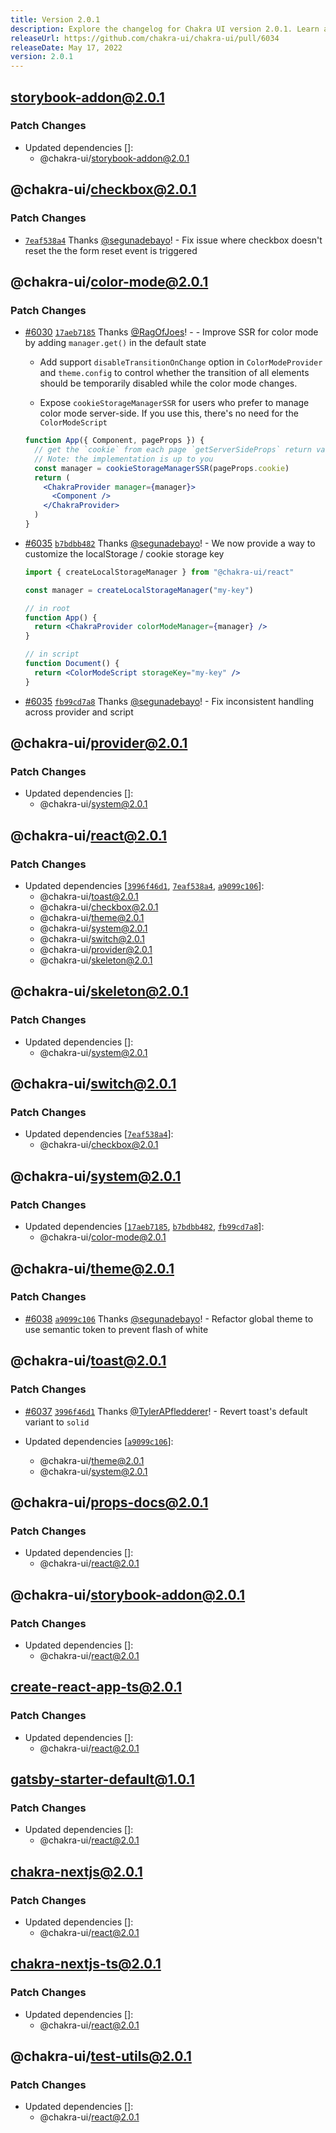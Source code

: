```yaml
---
title: Version 2.0.1
description: Explore the changelog for Chakra UI version 2.0.1. Learn about the latest features, bug fixes, and improvements.
releaseUrl: https://github.com/chakra-ui/chakra-ui/pull/6034
releaseDate: May 17, 2022
version: 2.0.1
---
```




## storybook-addon@2.0.1

### Patch Changes

-   Updated dependencies \[]:
    -   @chakra-ui/storybook-addon@2.0.1

## @chakra-ui/checkbox@2.0.1

### Patch Changes

-   [`7eaf538a4`](https://github.com/chakra-ui/chakra-ui/commit/7eaf538a4db9e168408e114f80a2c2898cf4fd47)
    Thanks [@segunadebayo](https://github.com/segunadebayo)! - Fix issue where
    checkbox doesn't reset the the form reset event is triggered

## @chakra-ui/color-mode@2.0.1

### Patch Changes

-   [#6030](https://github.com/chakra-ui/chakra-ui/pull/6030)
    [`17aeb7185`](https://github.com/chakra-ui/chakra-ui/commit/17aeb7185b7439e04abec843df186fc2b1869d6f)
    Thanks [@RagOfJoes](https://github.com/RagOfJoes)! - - Improve SSR for color
    mode by adding `manager.get()` in the default state

    -   Add support `disableTransitionOnChange` option in `ColorModeProvider` and
        `theme.config` to control whether the transition of all elements should be
        temporarily disabled while the color mode changes.

    -   Expose `cookieStorageManagerSSR` for users who prefer to manage color mode
        server-side. If you use this, there's no need for the `ColorModeScript`

    ```jsx live=false
    function App({ Component, pageProps }) {
      // get the `cookie` from each page `getServerSideProps` return value
      // Note: the implementation is up to you
      const manager = cookieStorageManagerSSR(pageProps.cookie)
      return (
        <ChakraProvider manager={manager}>
          <Component />
        </ChakraProvider>
      )
    }
    ```


-   [#6035](https://github.com/chakra-ui/chakra-ui/pull/6035)
    [`b7bdbb482`](https://github.com/chakra-ui/chakra-ui/commit/b7bdbb482e8a1c5725596401a0c4bc29c009a0ad)
    Thanks [@segunadebayo](https://github.com/segunadebayo)! - We now provide a
    way to customize the localStorage / cookie storage key

    ```jsx live=false
    import { createLocalStorageManager } from "@chakra-ui/react"

    const manager = createLocalStorageManager("my-key")

    // in root
    function App() {
      return <ChakraProvider colorModeManager={manager} />
    }

    // in script
    function Document() {
      return <ColorModeScript storageKey="my-key" />
    }
    ```


-   [#6035](https://github.com/chakra-ui/chakra-ui/pull/6035)
    [`fb99cd7a8`](https://github.com/chakra-ui/chakra-ui/commit/fb99cd7a87d00614a66e17a35c91dc0e02262ece)
    Thanks [@segunadebayo](https://github.com/segunadebayo)! - Fix inconsistent
    handling across provider and script

## @chakra-ui/provider@2.0.1

### Patch Changes

-   Updated dependencies \[]:
    -   @chakra-ui/system@2.0.1

## @chakra-ui/react@2.0.1

### Patch Changes

-   Updated dependencies
    \[[`3996f46d1`](https://github.com/chakra-ui/chakra-ui/commit/3996f46d1b6e3b4997542e6d3367387ed73d3f8d),
    [`7eaf538a4`](https://github.com/chakra-ui/chakra-ui/commit/7eaf538a4db9e168408e114f80a2c2898cf4fd47),
    [`a9099c106`](https://github.com/chakra-ui/chakra-ui/commit/a9099c106edf0364d36feedfc066c5523cb7c7c8)]:
    -   @chakra-ui/toast@2.0.1
    -   @chakra-ui/checkbox@2.0.1
    -   @chakra-ui/theme@2.0.1
    -   @chakra-ui/system@2.0.1
    -   @chakra-ui/switch@2.0.1
    -   @chakra-ui/provider@2.0.1
    -   @chakra-ui/skeleton@2.0.1

## @chakra-ui/skeleton@2.0.1

### Patch Changes

-   Updated dependencies \[]:
    -   @chakra-ui/system@2.0.1

## @chakra-ui/switch@2.0.1

### Patch Changes

-   Updated dependencies
    \[[`7eaf538a4`](https://github.com/chakra-ui/chakra-ui/commit/7eaf538a4db9e168408e114f80a2c2898cf4fd47)]:
    -   @chakra-ui/checkbox@2.0.1

## @chakra-ui/system@2.0.1

### Patch Changes

-   Updated dependencies
    \[[`17aeb7185`](https://github.com/chakra-ui/chakra-ui/commit/17aeb7185b7439e04abec843df186fc2b1869d6f),
    [`b7bdbb482`](https://github.com/chakra-ui/chakra-ui/commit/b7bdbb482e8a1c5725596401a0c4bc29c009a0ad),
    [`fb99cd7a8`](https://github.com/chakra-ui/chakra-ui/commit/fb99cd7a87d00614a66e17a35c91dc0e02262ece)]:
    -   @chakra-ui/color-mode@2.0.1

## @chakra-ui/theme@2.0.1

### Patch Changes

-   [#6038](https://github.com/chakra-ui/chakra-ui/pull/6038)
    [`a9099c106`](https://github.com/chakra-ui/chakra-ui/commit/a9099c106edf0364d36feedfc066c5523cb7c7c8)
    Thanks [@segunadebayo](https://github.com/segunadebayo)! - Refactor global
    theme to use semantic token to prevent flash of white

## @chakra-ui/toast@2.0.1

### Patch Changes

-   [#6037](https://github.com/chakra-ui/chakra-ui/pull/6037)
    [`3996f46d1`](https://github.com/chakra-ui/chakra-ui/commit/3996f46d1b6e3b4997542e6d3367387ed73d3f8d)
    Thanks [@TylerAPfledderer](https://github.com/TylerAPfledderer)! - Revert
    toast's default variant to `solid`

-   Updated dependencies
    \[[`a9099c106`](https://github.com/chakra-ui/chakra-ui/commit/a9099c106edf0364d36feedfc066c5523cb7c7c8)]:
    -   @chakra-ui/theme@2.0.1
    -   @chakra-ui/system@2.0.1

## @chakra-ui/props-docs@2.0.1

### Patch Changes

-   Updated dependencies \[]:
    -   @chakra-ui/react@2.0.1

## @chakra-ui/storybook-addon@2.0.1

### Patch Changes

-   Updated dependencies \[]:
    -   @chakra-ui/react@2.0.1

## create-react-app-ts@2.0.1

### Patch Changes

-   Updated dependencies \[]:
    -   @chakra-ui/react@2.0.1

## gatsby-starter-default@1.0.1

### Patch Changes

-   Updated dependencies \[]:
    -   @chakra-ui/react@2.0.1

## chakra-nextjs@2.0.1

### Patch Changes

-   Updated dependencies \[]:
    -   @chakra-ui/react@2.0.1

## chakra-nextjs-ts@2.0.1

### Patch Changes

-   Updated dependencies \[]:
    -   @chakra-ui/react@2.0.1

## @chakra-ui/test-utils@2.0.1

### Patch Changes

-   Updated dependencies \[]:
    -   @chakra-ui/react@2.0.1

